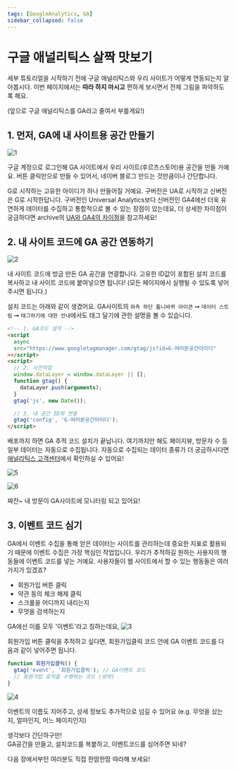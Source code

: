 ```yaml
---
tags: [GoogleAnalytics, GA]
sidebar_collapsed: false
---
```



# 구글 애널리틱스 살짝 맛보기

세부 튜토리얼을 시작하기 전에 구글 애널리틱스와 우리 사이트가 어떻게 연동되는지 알아봅시다.
이번 페이지에서는 **따라 하지 마시고** 편하게 보시면서 전체 그림을 파악하도록 해요.

(앞으로 구글 애널리틱스를 GA라고 줄여서 부를게요!)

## 1. 먼저, GA에 내 사이트용 공간 만들기

![1](https://user-images.githubusercontent.com/3839771/141446999-52400f17-caac-4a4f-a419-b4cb15b1d025.png)

구글 계정으로 로그인해 GA 사이트에서 우리 사이트(후르츠스토어)용 공간을 만들 거예요.
버튼 클릭만으로 만들 수 있어서, 네이버 블로그 만드는 것만큼이나 간단합니다.

G로 시작하는 고유한 아이디가 하나 만들어질 거예요. 구버전은 UA로 시작하고 신버전은 G로 시작한답니다. 구버전인 Universal Analytics보다 신버전인 GA4에선 더욱 유연하게 데이터를 수집하고 통합적으로 볼 수 있는 장점이 있는데요, 더 상세한 차이점이 궁금하다면 archive의 [UA와 GA4의 차이점](https://everyanalytics.github.io/web-analytics-handbook/docs/handbook/archive/Google-Analytics/Basics/what-is-the-difference-between-ua-and-ga4)을 참고하세요!

## 2. 내 사이트 코드에 GA 공간 연동하기

![2](https://user-images.githubusercontent.com/3839771/141446323-25d0e28e-6084-45a7-a47a-d3a323452106.png)

내 사이트 코드에 방금 만든 GA 공간을 연결합니다. 고유한 ID값이 포함된 설치 코드를 복사하고 내 사이트 코드에 붙여넣으면 됩니다!
(모든 페이지에서 실행될 수 있도록 넣어주시면 됩니다.)

설치 코드는 아래와 같이 생겼어요. GA사이트의 `좌측 하단 톱니바퀴 아이콘` ➞ `데이터 스트림` ➞ `태그하기에 대한 안내`에서도 태그 달기에 관한 설명을 볼 수 있습니다.

```html
<!-- 1. GA코드 설치 -->
<script
  async
  src="https://www.googletagmanager.com/gtag/js?id=G-여러분공간아이디"
></script>
<script>
  // 2. 사전작업
  window.dataLayer = window.dataLayer || [];
  function gtag() {
    dataLayer.push(arguments);
  }
  gtag('js', new Date());

  // 3. 내 공간 ID와 연동
  gtag('config', 'G-여러분공간아이디');
</script>
```

배포까지 하면 GA 추적 코드 설치가 끝납니다. 여기까지만 해도 페이지뷰, 방문자 수 등 일부 데이터는 자동으로 수집됩니다. 자동으로 수집되는 데이터 종류가 더 궁금하시다면 [애널리틱스 고객센터](https://support.google.com/analytics/answer/9234069?hl=ko&ref_topic=9756175)에서 확인하실 수 있어요!

![5](https://user-images.githubusercontent.com/3839771/141446345-e7084f82-a79c-4ef9-97cf-a1430988989a.png)

![6](https://user-images.githubusercontent.com/3839771/141500520-d0299899-38e5-4c08-b0a2-4c08f36f9505.png)

쨔잔~ 내 방문이 GA사이트에 모니터링 되고 있어요!

## 3. 이벤트 코드 심기

GA에서 이벤트 수집을 통해 얻은 데이터는 사이트를 관리하는데 중요한 지표로 활용되기 때문에
이벤트 수집은 가장 핵심인 작업입니다. 우리가 추적하길 원하는 사용자의 행동들에 이벤트 코드를 넣는 거예요.
사용자들이 웹 사이트에서 할 수 있는 행동들은 여러 가지가 있겠죠?

- 회원가입 버튼 클릭
- 약관 동의 체크 해제 클릭
- 스크롤을 어디까지 내리는지
- 무엇을 검색하는지

GA에선 이를 모두 '이벤트'라고 칭하는데요,
![3](https://user-images.githubusercontent.com/3839771/141502700-21250896-f12a-4392-ab99-e7c11fa03dc6.png)

회원가입 버튼 클릭을 추적하고 싶다면, 회원가입클릭 코드 안에 GA 이벤트 코드를 다음과 같이 넣어주면 됩니다.

```js
function 회원가입클릭() {
  gtag('event', '회원가입클릭'); // GA이벤트 코드
  // 회원가입 로직을 수행하는 코드 (생략)
}
```

![4](https://user-images.githubusercontent.com/3839771/141502721-2e41ff20-c360-43ab-b880-23c23444e5c5.png)

이벤트의 이름도 지어주고, 상세 정보도 추가적으로 넘길 수 있어요 (e.g. 무엇을 샀는지, 얼마인지, 어느 페이지인지)

<ChatBox avatar="raccoon-dizzy">
  생각보다 간단하구만!
  <br /> GA공간을 만들고, 설치코드를 복붙하고, 이벤트코드를 심어주면 되네?
</ChatBox>

다음 장에서부턴 여러분도 직접 한땀한땀 따라해 보세요!
